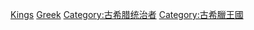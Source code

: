 [[Category:希臘神話|Kings]]
[[Category:神話中的國王|Greek]]
[[Category:古希腊统治者|Category:古希腊统治者]]
[[Category:古希臘王國|Category:古希臘王國]]